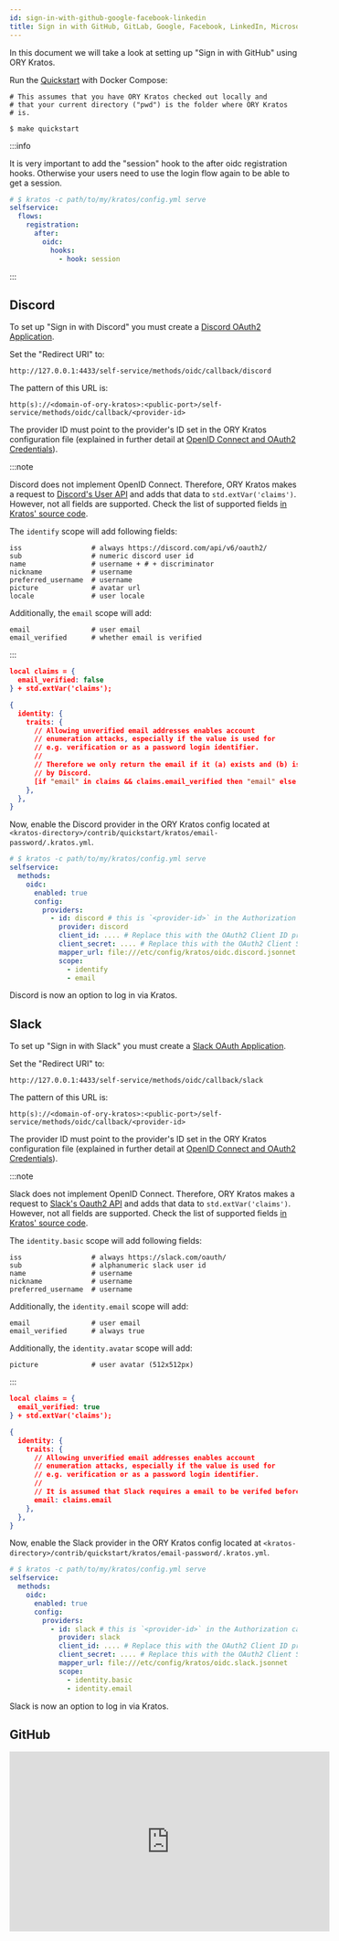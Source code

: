 ```yaml
---
id: sign-in-with-github-google-facebook-linkedin
title: Sign in with GitHub, GitLab, Google, Facebook, LinkedIn, Microsoft ...
---
```


In this document we will take a look at setting up "Sign in with GitHub" using
ORY Kratos.

Run the [Quickstart](../quickstart.mdx) with Docker Compose:

```shell script
# This assumes that you have ORY Kratos checked out locally and
# that your current directory ("pwd") is the folder where ORY Kratos
# is.

$ make quickstart
```

:::info

It is very important to add the "session" hook to the after oidc registration
hooks. Otherwise your users need to use the login flow again to be able to get a
session.

```yaml title="path/to/my/kratos/config.yml"
# $ kratos -c path/to/my/kratos/config.yml serve
selfservice:
  flows:
    registration:
      after:
        oidc:
          hooks:
            - hook: session
```

:::

## Discord

To set up "Sign in with Discord" you must create a
[Discord OAuth2 Application](https://discord.com/developers/docs/topics/oauth2).

Set the "Redirect URI" to:

```
http://127.0.0.1:4433/self-service/methods/oidc/callback/discord
```

The pattern of this URL is:

```
http(s)://<domain-of-ory-kratos>:<public-port>/self-service/methods/oidc/callback/<provider-id>
```

The provider ID must point to the provider's ID set in the ORY Kratos
configuration file (explained in further detail at
[OpenID Connect and OAuth2 Credentials](../concepts/credentials/openid-connect-oidc-oauth2.mdx)).

:::note

Discord does not implement OpenID Connect. Therefore, ORY Kratos makes a request
to
[Discord's User API](https://discord.com/developers/docs/resources/user#get-current-user)
and adds that data to `std.extVar('claims')`. However, not all fields are
supported. Check the list of supported fields
[in Kratos' source code](https://github.com/ory/kratos/blob/v0.5.1-alpha.1/selfservice/strategy/oidc/provider_discord.go#L81-L91).

The `identify` scope will add following fields:

```text
iss                 # always https://discord.com/api/v6/oauth2/
sub                 # numeric discord user id
name                # username + # + discriminator
nickname            # username
preferred_username  # username
picture             # avatar url
locale              # user locale
```

Additionally, the `email` scope will add:

```text
email               # user email
email_verified      # whether email is verified
```

:::

```json title="contrib/quickstart/kratos/email-password/oidc.discord.jsonnet"
local claims = {
  email_verified: false
} + std.extVar('claims');

{
  identity: {
    traits: {
      // Allowing unverified email addresses enables account
      // enumeration attacks, especially if the value is used for
      // e.g. verification or as a password login identifier.
      //
      // Therefore we only return the email if it (a) exists and (b) is marked verified
      // by Discord.
      [if "email" in claims && claims.email_verified then "email" else null]: claims.email,
    },
  },
}
```

Now, enable the Discord provider in the ORY Kratos config located at
`<kratos-directory>/contrib/quickstart/kratos/email-password/.kratos.yml`.

```yaml title="contrib/quickstart/kratos/email-password/.kratos.yml"
# $ kratos -c path/to/my/kratos/config.yml serve
selfservice:
  methods:
    oidc:
      enabled: true
      config:
        providers:
          - id: discord # this is `<provider-id>` in the Authorization callback URL. DO NOT CHANGE IT ONCE SET!
            provider: discord
            client_id: .... # Replace this with the OAuth2 Client ID provided by Discord
            client_secret: .... # Replace this with the OAuth2 Client Secret provided by Discord
            mapper_url: file:///etc/config/kratos/oidc.discord.jsonnet
            scope:
              - identify
              - email
```

Discord is now an option to log in via Kratos.

## Slack

To set up "Sign in with Slack" you must create a
[Slack OAuth Application](https://api.slack.com/apps).

Set the "Redirect URI" to:

```
http://127.0.0.1:4433/self-service/methods/oidc/callback/slack
```

The pattern of this URL is:

```
http(s)://<domain-of-ory-kratos>:<public-port>/self-service/methods/oidc/callback/<provider-id>
```

The provider ID must point to the provider's ID set in the ORY Kratos
configuration file (explained in further detail at
[OpenID Connect and OAuth2 Credentials](../concepts/credentials/openid-connect-oidc-oauth2.mdx)).

:::note

Slack does not implement OpenID Connect. Therefore, ORY Kratos makes a request
to [Slack's Oauth2 API](https://api.slack.com/methods/users.identity) and adds
that data to `std.extVar('claims')`. However, not all fields are supported.
Check the list of supported fields
[in Kratos' source code](https://github.com/ory/kratos/blob/master/selfservice/strategy/oidc/provider_slack.go).

The `identity.basic` scope will add following fields:

```text
iss                 # always https://slack.com/oauth/
sub                 # alphanumeric slack user id
name                # username
nickname            # username
preferred_username  # username
```

Additionally, the `identity.email` scope will add:

```text
email               # user email
email_verified      # always true
```

Additionally, the `identity.avatar` scope will add:

```text
picture             # user avatar (512x512px)
```

:::

```json title="contrib/quickstart/kratos/email-password/oidc.discord.jsonnet"
local claims = {
  email_verified: true
} + std.extVar('claims');

{
  identity: {
    traits: {
      // Allowing unverified email addresses enables account
      // enumeration attacks, especially if the value is used for
      // e.g. verification or as a password login identifier.
      //
      // It is assumed that Slack requires a email to be verifed before accessable via Oauth (because they don't provide a email_verified field).
      email: claims.email
    },
  },
}
```

Now, enable the Slack provider in the ORY Kratos config located at
`<kratos-directory>/contrib/quickstart/kratos/email-password/.kratos.yml`.

```yaml title="contrib/quickstart/kratos/email-password/.kratos.yml"
# $ kratos -c path/to/my/kratos/config.yml serve
selfservice:
  methods:
    oidc:
      enabled: true
      config:
        providers:
          - id: slack # this is `<provider-id>` in the Authorization callback URL. DO NOT CHANGE IT ONCE SET!
            provider: slack
            client_id: .... # Replace this with the OAuth2 Client ID provided by Slack
            client_secret: .... # Replace this with the OAuth2 Client Secret provided by Slack
            mapper_url: file:///etc/config/kratos/oidc.slack.jsonnet
            scope:
              - identity.basic
              - identity.email
```

Slack is now an option to log in via Kratos.

## GitHub

<iframe
  width="560"
  height="315"
  src="https://www.youtube.com/embed/Hz_dP5c_qvc"
  frameborder="0"
  allowfullscreen
/>

To set up "Sign in with GitHub" you must create a
[GitHub OAuth2 Client](https://developer.github.com/apps/building-oauth-apps/creating-an-oauth-app/).

Set the "Authorization callback URL" to:

```
http://127.0.0.1:4433/self-service/methods/oidc/callback/github
```

The pattern of this URL is:

```
http(s)://<domain-of-ory-kratos>:<public-port>//self-service/methods/oidc/callback/<provider-id>
```

The provider ID must point to the provider's ID set in the ORY Kratos
configuration file (explained in further detail at
[OpenID Connect and OAuth2 Credentials](../concepts/credentials/openid-connect-oidc-oauth2.mdx)).

:::note

GitHub does not implement OpenID Connect. Therefore, ORY Kratos makes a request
to
[GitHub's User API](https://developer.github.com/v3/users/#get-the-authenticated-user)
and adds that data to `std.extVar('claims')`. Check out what data is available
at
[GitHub's Scope Docs](https://developer.github.com/apps/building-oauth-apps/understanding-scopes-for-oauth-apps/).
Not all GitHub fields are supported however. Check the list of supported fields
[in Kratos' source code](https://github.com/ory/kratos/blob/v0.2.1-alpha.1/selfservice/strategy/oidc/provider_github.go#L72-L98).

:::

As explained in
[OpenID Connect and OAuth2 Credentials](../concepts/credentials/openid-connect-oidc-oauth2.mdx),
you must also create a Jsonnet code snippet for the provider. Save the code in
`<kratos-directory>/contrib/quickstart/kratos/email-password/oidc.github.jsonnet`.
The following JsonNet takes `email_primary` and maps it to `traits.email`:

```json title="contrib/quickstart/kratos/email-password/oidc.github.jsonnet"
local claims = {
  email_verified: false
} + std.extVar('claims');

{
  identity: {
    traits: {
      // Allowing unverified email addresses enables account
      // enumeration attacks, especially if the value is used for
      // e.g. verification or as a password login identifier.
      //
      // Therefore we only return the email if it (a) exists and (b) is marked verified
      // by GitHub.
      [if "email" in claims && claims.email_verified then "email" else null]: claims.email,
    },
  },
}
```

Now, enable the GitHub provider in the ORY Kratos config located at
`<kratos-directory>/contrib/quickstart/kratos/email-password/.kratos.yml`.

```yaml title="contrib/quickstart/kratos/email-password/.kratos.yml"
# $ kratos -c path/to/my/kratos/config.yml serve
selfservice:
  methods:
    oidc:
      enabled: true
      config:
        providers:
          - id: github # this is `<provider-id>` in the Authorization callback URL. DO NOT CHANGE IT ONCE SET!
            provider: github
            client_id: .... # Replace this with the OAuth2 Client ID provided by GitHub
            client_secret: .... # Replace this with the OAuth2 Client Secret provided by GitHub
            mapper_url: file:///etc/config/kratos/oidc.github.jsonnet
            scope:
              - user:email
```

Next, open the login endpoint of the SecureApp and you should see the GitHub
Login option!

## GitLab

To set up "Sign in with GitLab" you must create a
[GitLab OAuth2 Application](https://docs.gitlab.com/ee/integration/oauth_provider.html#adding-an-application-through-the-profile).

Set the "Redirect URI" to:

```
http://127.0.0.1:4433/self-service/methods/oidc/callback/gitlab
```

The pattern of this URL is:

```
http(s)://<domain-of-ory-kratos>:<public-port>/self-service/methods/oidc/callback/<provider-id>
```

:::note

While you can use
[GitLab as an OIDC identity provider](https://docs.gitlab.com/ee/integration/openid_connect_provider.html),
GitLab only returns the sub and sub_legacy claims in the ID token. Therefore,
ORY Kratos makes a request to
[GitLab's /oauth/userinfo API](https://gitlab.com/oauth/userinfo) and adds the
user info to `std.extVar('claims')`.

:::

```json title="contrib/quickstart/kratos/email-password/oidc.gitlab.jsonnet"
local claims = {
  email_verified: false
} + std.extVar('claims');

{
  identity: {
    traits: {
      // Allowing unverified email addresses enables account
      // enumeration attacks, especially if the value is used for
      // e.g. verification or as a password login identifier.
      //
      // Therefore we only return the email if it (a) exists and (b) is marked verified
      // by GitLab.
      [if "email" in claims && claims.email_verified then "email" else null]: claims.email,
    },
  },
}
```

Now, enable the GitLab provider in the ORY Kratos config located at
`<kratos-directory>/contrib/quickstart/kratos/email-password/.kratos.yml`.

```yaml title="contrib/quickstart/kratos/email-password/.kratos.yml"
# $ kratos -c path/to/my/kratos/config.yml serve
selfservice:
  methods:
    oidc:
      enabled: true
      config:
        providers:
          - id: gitlab # this is `<provider-id>` in the Authorization callback URL. DO NOT CHANGE IT ONCE SET!
            provider: gitlab
            client_id: .... # Replace this with the OAuth2 Client ID provided by GitLab
            client_secret: .... # Replace this with the OAuth2 Client Secret provided by GitLab
            mapper_url: file:///etc/config/kratos/oidc.gitlab.jsonnet
            scope:
              - read_user
              - openid
              - profile
              - email
```

GitLab is now an option to log in via Kratos.

## Microsoft

This will enable you to log in using any Azure AD directory - Multitenant and
personal Microsoft accounts (e.g. Skype, Xbox) depending on the settings made
when creating the application in Azure AD.

#### Creating an Application in Azure AD

To set up "Sign in with Microsoft" you must first
[register an application with the Microsoft identity platform](https://docs.microsoft.com/en-us/azure/active-directory/develop/quickstart-register-app).

Select "Web" as the "Redirect URI" type, and set the URI to:

```
http(s)://<domain-of-ory-kratos>:<public-port>//self-service/methods/oidc/callback/<provider-id>
```

After the "App Registration" is created, make note of the `Application ID` and
`Directory ID` on top of the Overview page. To create the client secret,
navigate to "Certificates & secrets" and click "+ New client secret". Remember
to copy the secret value as it will only be shown once.

#### Configuring Kratos

Create a Jsonnet claims mapper as described in
[OpenID Connect and OAuth2 Credentials](../concepts/credentials/openid-connect-oidc-oauth2.mdx).
Save the code in
`<kratos-directory>/contrib/quickstart/kratos/email-password/oidc.microsoft.jsonnet`.

```json title="contrib/quickstart/kratos/email-password/oidc.microsoft.jsonnet"
local claims = std.extVar('claims');
{
  identity: {
    traits: {
      // Allowing unverified email addresses enables account
      // enumeration attacks, especially if the value is used for
      // e.g. verification or as a password login identifier.
      //
      // If connecting only to your organization (one tenant), claims.email is safe to use if you have not actively disabled e-mail verification during signup.
      //
      // The email might be empty if the account is not linked to an email address.
      // For a human readable identifier, consider using the "preferred_username" claim.
      [if "email" in claims then "email" else null]: claims.email,
    },
  },
}
```

Enable the Microsoft provider in the ORY Kratos config located at
`<kratos-directory>/contrib/quickstart/kratos/email-password/.kratos.yml`.

```yaml title="contrib/quickstart/kratos/email-password/.kratos.yml"
selfservice:
  methods:
    oidc:
      enabled: true
      config:
        providers:
          - id: microsoft # this is `<provider-id>` in the Authorization callback URL. DO NOT CHANGE IT ONCE SET!
            provider: microsoft
            client_id: .... # Replace this with the Application ID from the App Registration
            client_secret: .... # Replace this with the generated Secret value from the App Registration
            tenant: .... # Replace this with the Tenant of your choice (see below)
            mapper_url: file:///etc/config/kratos/oidc.microsoft.jsonnet
            scope:
              - profile
              - email
```

Azure AD is now an option to log in to kratos.

##### Choosing Tenant

There are two ways to use the `microsoft` provider for authentication:

1. For authenticating users in a single Azure AD Directory (organisation), set
   the `tenant` value to either the `Directory ID` from the "App Registration"
   page, or the organisation domain. E.g. `8eaef023-2b34-4da1-9baa-8bc8c9d6a490`
   or `contoso.onmicrosoft.com`.
2. For authenticating any user in the Microsoft identity platform, set the
   `tenant` value to either:

- `organizations` to allow users with work or school accounts, or
- `consumers` to allow users with personal accounts, or
- `common` to allow both kind of accounts.

## Twitch

To set up "Sign in with Twitch" you must create a
[Twitch OAuth2 Application](https://dev.twitch.tv/docs/authentication#registration).

Set the "Redirect URI" to:

```
http://127.0.0.1:4433/self-service/methods/oidc/callback/twitch
```

The pattern of this URL is:

```
http(s)://<domain-of-ory-kratos>:<public-port>/self-service/methods/oidc/callback/<provider-id>
```

The provider ID must point to the provider's ID set in the ORY Kratos
configuration file (explained in further detail at
[OpenID Connect and OAuth2 Credentials](../concepts/credentials/openid-connect-oidc-oauth2.mdx)).

As explained in
[OpenID Connect and OAuth2 Credentials](../concepts/credentials/openid-connect-oidc-oauth2.mdx),
you must also create a Jsonnet code snippet for the provider. Save the code in
`<kratos-directory>/contrib/quickstart/kratos/email-password/oidc.twitch.jsonnet`.

```json title="contrib/quickstart/kratos/email-password/oidc.twitch.jsonnet"
local claims = {
  email_verified: false
} + std.extVar('claims');

{
  identity: {
    traits: {
      // Allowing unverified email addresses enables account
      // enumeration attacks, especially if the value is used for
      // e.g. verification or as a password login identifier.
      //
      // Therefore we only return the email if it (a) exists and (b) is marked verified
      // by Twitch.
      [if "email" in claims && claims.email_verified then "email" else null]: claims.email,
    },
  },
}
```

Now, enable the Twitch provider in the ORY Kratos config located at
`<kratos-directory>/contrib/quickstart/kratos/email-password/.kratos.yml`.

```yaml title="contrib/quickstart/kratos/email-password/.kratos.yml"
# $ kratos -c path/to/my/kratos/config.yml serve
selfservice:
  methods:
    oidc:
      enabled: true
      config:
        providers:
          - id: twitch # this is `<provider-id>` in the Authorization callback URL. DO NOT CHANGE IT ONCE SET!
            provider: generic
            client_id: .... # Replace this with the OAuth2 Client ID provided by Twitch
            client_secret: .... # Replace this with the OAuth2 Client Secret provided by Twitch
            issuer_url: https://id.twitch.tv/oauth2
            mapper_url: file:///etc/config/kratos/oidc.twitch.jsonnet
            scope:
              - openid
              - user:read:email # required for email and email_verified claims in the near future
            requested_claims: # explicitly request email and email_verified claims because twitch doesn't add them by default
              id_token:
                email:
                  essential: true
                email_verified:
                  essential: true
```

Next, open the login endpoint of the SecureApp and you should see the Twitch
Login option!

## Facebook

### Create Facebook Application

To set up "Sign in with Facebook" you first need a
[Facebook Developer Account](https://developers.facebook.com/docs/development/register).

Create a
[Facebook OAuth2 Application](https://developers.facebook.com/docs/development/create-an-app).

Add a "Facebook Login" product to this application.

Select "Settings" in the Products menu.

Set the "Valid OAuth Redirect URIs" to:

```
https://127.0.0.1:4433/self-service/methods/oidc/callback/facebook
```

The pattern of this URL is:

```
https://<domain-of-ory-kratos>:<public-port>/self-service/methods/oidc/callback/<provider-id>
```

Facebook requires https the redirect URIs!

:::note

While you can use
[Facebook as an OIDC identity provider](https://developers.facebook.com/docs/facebook-login/),
Facebook only returns access_token and not id_token. Therefore, ORY Kratos makes
a request to
[Facebook's graph.facebook.com/me API](https://graph.facebook.com/me) and adds
the user info to `std.extVar('claims')`.

:::

### Configuring Kratos

Create a Jsonnet claims mapper as described in
[OpenID Connect and OAuth2 Credentials](../concepts/credentials/openid-connect-oidc-oauth2.mdx).
Save the code in
`<kratos-directory>/contrib/quickstart/kratos/email-password/oidc.facebook.jsonnet`.

```json title="contrib/quickstart/kratos/email-password/oidc.facebook.jsonnet"
local claims = std.extVar('claims');
{
  identity: {
    traits: {
      // Allowing unverified email addresses enables account
      // enumeration attacks, especially if the value is used for
      // e.g. verification or as a password login identifier.
      //
      // It is assumed that Facebook requires a email to be verifed before accessable via Oauth (because they don't provide an email_verified field).
      //
      // The email might be empty if the user is not allowed to an email scope.
      [if "email" in claims then "email" else null]: claims.email,
    },
  },
}
```

Now, enable the Facebook provider in the ORY Kratos config located at
`<kratos-directory>/contrib/quickstart/kratos/email-password/kratos.yml`.

```yaml title="contrib/quickstart/kratos/email-password/kratos.yml"
# $ kratos -c path/to/my/kratos/config.yml serve
selfservice:
  methods:
    oidc:
      enabled: true
      config:
        providers:
          - id: facebook # this is `<provider-id>` in the Authorization callback URL. DO NOT CHANGE IT ONCE SET!
            provider: facebook
            client_id: .... # Replace this with the OAuth2 Client ID provided by Facebook app
            client_secret: .... # Replace this with the OAuth2 Client Secret provided by Facebook app
            mapper_url: file:///etc/config/kratos/oidc.facebook.jsonnet
            scope:
              - email # required for email and email_verified claims in the near future
                # other supported scopes: user_gender, user_birthday
```

Next, open the login endpoint of the SecureApp and you should see the Facebook
Login option!

## Google, LinkedIn

Connecting with other Social Sign In providers will be very similar to the
GitHub flow. If you've managed to do it, add to this document by writing it down
and making a PR! :)
